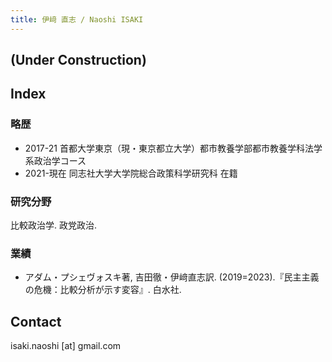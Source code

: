 ```yaml
---
title: 伊﨑 直志 / Naoshi ISAKI
---
```

## (Under Construction)

## Index

### 略歴

- 2017-21 首都大学東京（現・東京都立大学）都市教養学部都市教養学科法学系政治学コース
- 2021-現在 同志社大学大学院総合政策科学研究科 在籍

### 研究分野

比較政治学. 政党政治.

### 業績

- アダム・プシェヴォスキ著, 吉田徹・伊﨑直志訳. (2019=2023).『民主主義の危機：比較分析が示す変容』. 白水社.

## Contact

isaki.naoshi [at] gmail.com
